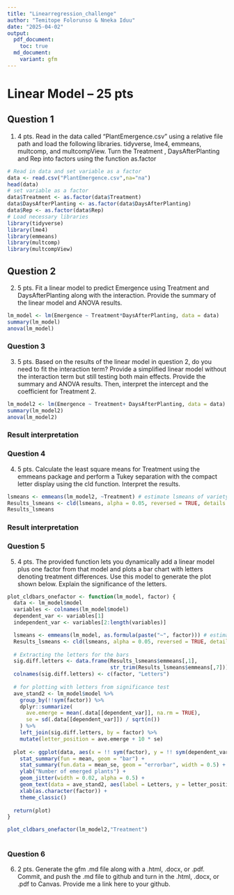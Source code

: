```yaml
---
title: "Linearregression_challenge"
author: "Temitope Folorunso & Nneka Iduu"
date: "2025-04-02"
output: 
  pdf_document:
    toc: true 
  md_document:
    variant: gfm
---
```

# Linear Model – 25 pts
## Question 1

1.	4 pts. Read in the data called “PlantEmergence.csv” using a relative file path and load the following libraries. tidyverse, lme4, emmeans, multcomp, and multcompView. Turn the Treatment , DaysAfterPlanting  and Rep into factors using the function as.factor

```r
# Read in data and set variable as a factor
data <- read.csv("PlantEmergence.csv",na="na")
head(data)
# set variable as a factor
data$Treatment <- as.factor(data$Treatment) 
data$DaysAfterPlanting <- as.factor(data$DaysAfterPlanting) 
data$Rep <- as.factor(data$Rep) 
# Load necessary libraries
library(tidyverse)
library(lme4)
library(emmeans)
library(multcomp)
library(multcompView)
```
## Question 2

2.	5 pts. Fit a linear model to predict Emergence using Treatment and DaysAfterPlanting along with the interaction. Provide the summary of the linear model and ANOVA results. 

```r
lm_model <- lm(Emergence ~ Treatment*DaysAfterPlanting, data = data)
summary(lm_model)
anova(lm_model)
```
### Question 3

3.	5 pts. Based on the results of the linear model in question 2, do you need to fit the interaction term? Provide a simplified linear model without the interaction term but still testing both main effects. Provide the summary and ANOVA results. Then, interpret the intercept and the coefficient for Treatment 2.

```r
lm_model2 <- lm(Emergence ~ Treatment+ DaysAfterPlanting, data = data)
summary(lm_model2)
anova(lm_model2)
```
### Result interpretation



### Question 4

4.	5 pts. Calculate the least square means for Treatment using the emmeans package and perform a Tukey separation with the compact letter display using the cld function. Interpret the results.
```r
lsmeans <- emmeans(lm_model2, ~Treatment) # estimate lsmeans of variety within Treatment
Results_lsmeans <- cld(lsmeans, alpha = 0.05, reversed = TRUE, details = TRUE) # contrast with Tukey ajustment
Results_lsmeans
```

### Result interpretation


### Question 5

5.	4 pts. The provided function lets you dynamically add a linear model plus one factor from that model and plots a bar chart with letters denoting treatment differences. Use this model to generate the plot shown below. Explain the significance of the letters. 

```r
plot_cldbars_onefactor <- function(lm_model, factor) {
  data <- lm_model$model
  variables <- colnames(lm_model$model)
  dependent_var <- variables[1]
  independent_var <- variables[2:length(variables)]

  lsmeans <- emmeans(lm_model, as.formula(paste("~", factor))) # estimate lsmeans 
  Results_lsmeans <- cld(lsmeans, alpha = 0.05, reversed = TRUE, details = TRUE, Letters = letters) # contrast with Tukey adjustment by default.
  
  # Extracting the letters for the bars
  sig.diff.letters <- data.frame(Results_lsmeans$emmeans[,1], 
                                 str_trim(Results_lsmeans$emmeans[,7]))
  colnames(sig.diff.letters) <- c(factor, "Letters")
  
  # for plotting with letters from significance test
  ave_stand2 <- lm_model$model %>%
    group_by(!!sym(factor)) %>%
    dplyr::summarize(
      ave.emerge = mean(.data[[dependent_var]], na.rm = TRUE),
      se = sd(.data[[dependent_var]]) / sqrt(n())
    ) %>%
    left_join(sig.diff.letters, by = factor) %>%
    mutate(letter_position = ave.emerge + 10 * se)
  
  plot <- ggplot(data, aes(x = !! sym(factor), y = !! sym(dependent_var))) + 
    stat_summary(fun = mean, geom = "bar") +
    stat_summary(fun.data = mean_se, geom = "errorbar", width = 0.5) +
    ylab("Number of emerged plants") + 
    geom_jitter(width = 0.02, alpha = 0.5) +
    geom_text(data = ave_stand2, aes(label = Letters, y = letter_position), size = 5) +
    xlab(as.character(factor)) +
    theme_classic()
  
  return(plot)
}

plot_cldbars_onefactor(lm_model2,"Treatment")
 
```
### Question 6

6.	2 pts. Generate the gfm .md file along with a .html, .docx, or .pdf. Commit, and push the .md file to github and turn in the .html, .docx, or .pdf to Canvas. Provide me a link here to your github.

